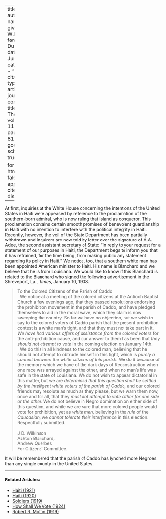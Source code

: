 
---
title: 'Haiti'
author:
  - name:
      given: W.E.B.
      family: Du Bois
date: Jun. 1915
categories: 
  - ""
citation: 
  type: article-journal
  container-title: The Crisis
  volume: 11
  issue: 2
  page: 80-81
google-scholar: true

format:
  html:
    toc: false
    appendix-cite-as: display
---



At first, inquiries at the White House concerning the intentions of the United States in Haiti were appeased by reference to the proclamation of the southern-born admiral, who is now ruling that island as conqueror. This proclamation contains certain smooth
promises of benevolent guardianship in Haiti with no intention to
interfere with the political integrity in Haiti. Recently, however, the
veil of the State Department has been partially withdrawn and inquirers
are now told by letter over the signature of A.A. Adee, the second
assistant secretary of State: "In reply to your request for a statement
of our purposes in Haiti, the Department begs to inform you that it has
refrained, for the time being, from making public any statement
regarding its policy in Haiti."
We notice, too, that a southern white
man has been appointed American minister to Haiti. His name is Blanchard
and we believe that he is from Louisiana. We would like to know if
this Blanchard is related to the Blanchard who signed the following
advertisement in the Shreveport, La., *Times,* January 10, 1908.

> To the Colored Citizens of the Parish of Caddo    
> &nbsp;
> We notice at a meeting of the colored citizens at the Antioch Baptist Church a few evenings ago, that they passed resolutions endorsing the prohibition movement in the parish of Caddo, and have pledged themselves to aid in the moral wave, which they claim is now sweeping the country. So far we have no objection, but we wish to say to the colored voters of Caddo parish that the present prohibition contest is a white man's tight, and that they must not take part in it. *We have had various offers of assistance from the colored voters* for the anti-prohibition cause, and our answer to them has been that *they should not attempt to vote* in the coming election on January 14th.    
> &nbsp;
> We do this in all kindness to the colored man, believing that he should
not attempt to obtrude himself in this tight, which is *purely a contest between the white citizens of this parish.* We do it because of the
memory which we have of the dark days of Reconstruction when one race
was arrayed against the other, and when no man's life was safe in the
state of Louisiana. We do not wish to appear dictatorial in this matter,
but we are *determined that this question shall be settled by the intelligent white voters of the parish of Caddo,* and our colored
friends may resolute as much as they please, but we warn them now, once
and for all, that they *must not attempt to vote either for one side or the other.* We do not believe in Negro domination on either side of this
question, and while we are sure that more colored people would vote for
prohibition, yet as *white men,* believing in the *rule* of the *Caucasian,* we *cannot tolerate their interference* in this election. Respectfully submitted.    
> &nbsp;    
> J D. Wilkinson<br>Ashton Blanchard,<br>Andrew Querbes<br>For Citizens' Committee.

It will be remembered that the parish of Caddo has lynched more Negroes
than any single county in the United States.

<!-- Similar articles start here -->

<hr>
#### Related Articles:

* [Haiti (1921)](/Volumes/22/06/haiti.html)
* [Haiti (1920)](/Volumes/19/06/haiti.html)
* [Soldiers (1919)](/Volumes/17/01/soldiers.html)
* [How Shall We Vote (1924)](/Volumes/29/01/how_shall_we_vote.html)
* [Robert R. Moton (1919)](/Volumes/18/01/robert_moton.html)

<!-- Similar articles end here -->